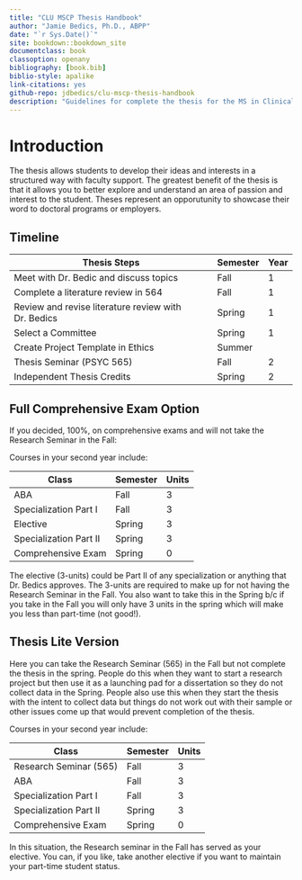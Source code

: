 ```yaml
--- 
title: "CLU MSCP Thesis Handbook"
author: "Jamie Bedics, Ph.D., ABPP"
date: "`r Sys.Date()`"
site: bookdown::bookdown_site
documentclass: book
classoption: openany
bibliography: [book.bib]
biblio-style: apalike
link-citations: yes
github-repo: jdbedics/clu-mscp-thesis-handbook
description: "Guidelines for complete the thesis for the MS in Clinical Psychology Program at CLU."
---
```


# Introduction

The thesis allows students to develop their ideas and interests in a structured way with faculty support.  The greatest benefit of the thesis is that it allows you to better explore and understand an area of passion and interest to the student.  Theses represent an opporutunity to showcase their word to doctoral programs or employers.



## Timeline



| Thesis Steps          | Semester | Year |
|----------------|---------------|-----------|
| Meet with Dr. Bedic and discuss topics | Fall | 1 |
| Complete a literature review in 564 | Fall  | 1 |
| Review and revise literature review with Dr. Bedics | Spring | 1 |
| Select a Committee | Spring | 1 |
| Create Project Template in Ethics | Summer |  |
| Thesis Seminar (PSYC 565) | Fall | 2  |
| Independent Thesis Credits | Spring | 2  |


## Full Comprehensive Exam Option

If you decided, 100%, on comprehensive exams and will not take the Research Seminar in the Fall:

Courses in your second year include:

| Class          | Semester | Units | 
|----------------|---------------|-----------|
| ABA | Fall  | 3  |
| Specialization Part I | Fall | 3 |
| Elective | Spring | 3 |
| Specialization Part II | Spring | 3 |
| Comprehensive Exam | Spring | 0 |

The elective (3-units) could be Part II of any specialization or anything that Dr. Bedics approves.  The 3-units are required to make up for not having the Research Seminar in the Fall. You also want to take this in the Spring b/c if you take in the Fall you will only have 3 units in the spring which will make you less than part-time (not good!).



## Thesis Lite Version

Here you can take the Research Seminar (565) in the Fall but not complete the thesis in the spring. People do this when they want to start a research project but then use it as a launching pad for a dissertation so they do not collect data in the Spring.  People also use this when they start the thesis with the intent to collect data but things do not work out with their sample or other issues come up that would prevent completion of the thesis.

Courses in your second year include:

| Class          | Semester | Units | 
|----------------|---------------|-----------|
| Research Seminar (565) | Fall | 3 |
| ABA | Fall  | 3  |
| Specialization Part I | Fall | 3 |
| Specialization Part II | Spring | 3 |
| Comprehensive Exam | Spring | 0 |

In this situation, the Research seminar in the Fall has served as your elective.  You can, if you like, take another elective if you want to maintain your part-time student status.